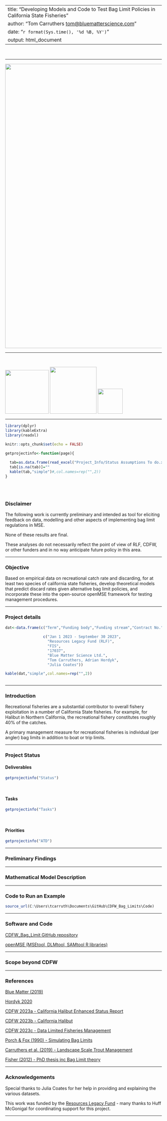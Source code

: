 
---
title: "Developing Models and Code to Test Bag Limit Policies in California State Fisheries"
author: "Tom Carruthers <tom@bluematterscience.com>"
date: "`r format(Sys.time(), '%d %B, %Y')`"
output: html_document
---
&nbsp;


<style>
  .col2 {
    columns: 2 200px;         /* number of columns and width in pixels*/
    -webkit-columns: 2 200px; /* chrome, safari */
    -moz-columns: 2 200px;    /* firefox */
  }
  .col3 {
    columns: 3 100px;
    -webkit-columns: 3 100px;
    -moz-columns: 3 100px;
  }
  .col4 {
    columns: 4 100px;
    -webkit-columns: 4 100px;
    -moz-columns: 4 100px;
  }
</style>

***

<img src="img/Front Page1.jpg" width = 910>

***

&nbsp;

<img src="img/BM.jpg" width="140">
<img src="img/openMSE.jpg" width="150">
<img src="img/CDFW.png" width="80">



***

```r
library(dplyr)
library(kableExtra)
library(readxl)

knitr::opts_chunk$set(echo = FALSE)

getprojectinfo<-function(page){
  
  tab=as.data.frame(read_excel("Project_Info/Status Assumptions To do.xlsx", sheet = page))
  tab[is.na(tab)]=""
  kable(tab,"simple")#,col.names=rep("",2)) 
}
  


```

&nbsp;

### Disclaimer

The following work is currently preliminary and intended as tool for eliciting feedback on data, modelling and other aspects of implementing bag limit regulations in MSE. 

None of these results are final. 

These analyses do not necessarily reflect the point of view of RLF, CDFW, or other funders and in no way anticipate future policy in this area.

***

### Objective

Based on empirical data on recreational catch rate and discarding, for at least two species of california state fisheries, develop theoretical models that predict discard rates given alternative bag limit policies, and incorporate these into the open-source openMSE framework for testing management procedures.  

***

### Project details

```r
dat<-data.frame(c("Term","Funding body","Funding stream","Contract No.","Project Partners","Blue Matter Team","CDFW Principal Investigators"),
                
                 c("Jan 1 2023 - September 30 2023",
                   "Resources Legacy Fund (RLF)",
                   "FIS",
                   "17037",
                   "Blue Matter Science Ltd.",
                   "Tom Carruthers, Adrian Hordyk",
                   "Julia Coates"))

kable(dat,"simple",col.names=rep("",2)) 
 

```

***

### Introduction

Recreational fisheries are a substantial contributor to overall fishery exploitation in a number of California State fisheries. For example, for Halibut in Northern California, the recreational fishery constitutes roughly 40% of the catches. 

A primary management measure for recreational fisheries is individual (per angler) bag limits in addition to boat or trip limits. 



***

### Project Status


#### Deliverables

```r
getprojectinfo("Status")
```

&nbsp;

#### Tasks

```r
getprojectinfo("Tasks")
```

&nbsp;

#### Priorities

```r
getprojectinfo("ATD")
```


***

### Preliminary Findings

***

### Mathematical Model Description

***

### Code to Run an Example


```r
source_url(C:\Users\tcarruth\Documents\GitHub\CDFW_Bag_Limits\Code)

```




***

### Software and Code 

[CDFW_Bag_Limit GitHub repository](https://github.com/blue-matter/CDFW_Bag_Limits)

[openMSE (MSEtool, DLMtool, SAMtool R libraries)](https://openMSE.com)


***

### Scope beyond CDFW


***

### References

[Blue Matter (2019)]()

[Hordyk 2020](https://openmse.com/multi-mse/cdfw_multimse)

[CDFW 2023a - California Halibut Enhanced Status Report](https://marinespecies.wildlife.ca.gov/california-halibut/)

[CDFW 2023b - California Halibut](https://wildlife.ca.gov/Conservation/Marine/Nearshore#56021327-california-halibut)

[CDFW 2023c - Data Limited Fisheries Management](https://wildlife.ca.gov/Conservation/Marine/Data-Limited-Fisheries)

[Porch & Fox (1990) - Simulating Bag Limits](References/Simulating_bag_limits_Porch.pdf)

[Carruthers et al. (2019) - Landscape Scale Trout Management](References/Carruthers et al Landscape Recreational Fisheries cjfas-2018-0168.pdf)

[Fisher (2012) - PhD thesis inc Bag Limit theory](References/Fisher_PhD.pdf)


***

### Acknowledgements

Special thanks to Julia Coates for her help in providing and explaining the various datasets.

This work was funded by the [Resources Legacy Fund](https://resourceslegacyfund.org/) - many thanks to Huff McGonigal for coordinating support for this project. 



***

&nbsp;&nbsp;&nbsp;&nbsp;&nbsp;&nbsp;&nbsp;&nbsp;&nbsp;&nbsp;&nbsp;&nbsp;

